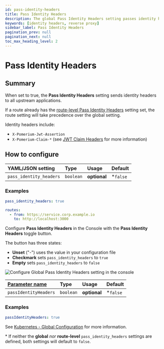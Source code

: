 ```yaml
---
id: pass-identity-headers
title: Pass Identity Headers
description: The global Pass Identity Headers setting passes identity headers to all routes by default.
keywords: [identity headers, reverse proxy]
sidebar_label: Pass Identity Headers
pagination_prev: null
pagination_next: null
toc_max_heading_level: 2
---
```



# Pass Identity Headers

## Summary

When set to true, the **Pass Identity Headers** setting sends identity headers to all upstream applications.

If a route already has the [route-level Pass Identity Headers](/docs/reference/routes/pass-identity-headers-per-route) setting set, the route setting will take precedence over the global setting.

Identity headers include:

- `X-Pomerium-Jwt-Assertion`
- `X-Pomerium-Claim-*` (see [JWT Claim Headers](/docs/reference/jwt-claim-headers) for more information)

## How to configure

<Tabs>
<TabItem value="Core" label="Core">

| **YAML**/**JSON** setting | **Type**  | **Usage**    | **Default** |
| :------------------------ | :-------- | :----------- | :---------- |
| `pass_identity_headers`   | `boolean` | **optional** | \*`false`   |

### Examples

```yaml
pass_identity_headers: true

routes:
  - from: https://service.corp.example.io
    to: http://localhost:3000
```

</TabItem>
<TabItem value="Enterprise" label="Enterprise">

Configure **Pass Identity Headers** in the Console with the **Pass Identity Headers** toggle button.

The button has three states:

- **Unset** ("-") uses the value in your configuration file
- **Checkmark** sets `pass_identity_headers` to `true`
- **Empty** sets `pass_identity_headers` to `false`

![Configure Global Pass Identity Headers setting in the console](./img/pass-identity-headers/global-pass-identity-headers.gif)

</TabItem>
<TabItem value="Kubernetes" label="Kubernetes">

| **[Parameter name](/docs/deploy/k8s/reference#spec)** | **Type** | **Usage** | **Default** |
| :-- | :-- | :-- | :-- |
| `passIdentityHeaders` | `boolean` | **optional** | \*`false` |

### Examples

```yaml
passIdentityHeaders: true
```

See [Kubernetes - Global Configuration](/docs/deploy/k8s/configure) for more information.

</TabItem>
</Tabs>

\* If neither the **global** _nor_ **route-level** `pass_identity_headers` settings are defined, both settings will default to `false`.
